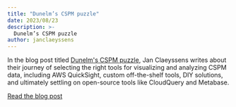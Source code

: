 ```yaml
---
title: "Dunelm’s CSPM puzzle"
date: 2023/08/23
description: >-
  Dunelm’s CSPM puzzle
author: janclaeyssens
---
```



<CaseStudyHeader/>

In the blog post titled [Dunelm's CSPM puzzle](https://engineering.dunelm.com/dunelms-cspm-puzzle-8d5dc6d71fdd), Jan Claeyssens writes about their 
journey of selecting the right tools for visualizing and analyzing CSPM data, including AWS QuickSight,
custom off-the-shelf tools, DIY solutions, and ultimately settling on open-source tools like CloudQuery and Metabase.

[Read the blog post](https://engineering.dunelm.com/dunelms-cspm-puzzle-8d5dc6d71fdd)